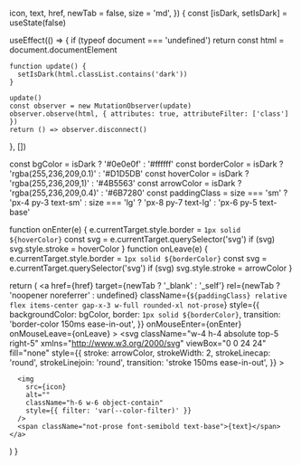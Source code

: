 
  icon,
  text,
  href,
  newTab = false,
  size = 'md',
}) {
  const [isDark, setIsDark] = useState(false)

  useEffect(() => {
    if (typeof document === 'undefined') return
    const html = document.documentElement

    function update() {
      setIsDark(html.classList.contains('dark'))
    }

    update()
    const observer = new MutationObserver(update)
    observer.observe(html, { attributes: true, attributeFilter: ['class'] })
    return () => observer.disconnect()
  }, [])

  const bgColor      = isDark ? '#0e0e0f'               : '#ffffff'
  const borderColor  = isDark ? 'rgba(255,236,209,0.1)' : '#D1D5DB'
  const hoverColor   = isDark ? 'rgba(255,236,209,1)'   : '#4B5563'
  const arrowColor   = isDark ? 'rgba(255,236,209,0.4)' : '#6B7280'
  const paddingClass =
    size === 'sm' ? 'px-4 py-3 text-sm'
  : size === 'lg' ? 'px-8 py-7 text-lg'
  :                  'px-6 py-5 text-base'

  function onEnter(e) {
    e.currentTarget.style.border = `1px solid ${hoverColor}`
    const svg = e.currentTarget.querySelector('svg')
    if (svg) svg.style.stroke = hoverColor
  }
  function onLeave(e) {
    e.currentTarget.style.border = `1px solid ${borderColor}`
    const svg = e.currentTarget.querySelector('svg')
    if (svg) svg.style.stroke = arrowColor
  }

  return (
    <a
      href={href}
      target={newTab ? '_blank' : '_self'}
      rel={newTab ? 'noopener noreferrer' : undefined}
      className={`${paddingClass} relative flex items-center gap-x-3 w-full rounded-xl not-prose`}
      style={{
        backgroundColor: bgColor,
        border: `1px solid ${borderColor}`,
        transition: 'border-color 150ms ease-in-out',
      }}
      onMouseEnter={onEnter}
      onMouseLeave={onLeave}
    >
      <svg
        className="w-4 h-4 absolute top-5 right-5"
        xmlns="http://www.w3.org/2000/svg"
        viewBox="0 0 24 24"
        fill="none"
        style={{
          stroke: arrowColor,
          strokeWidth: 2,
          strokeLinecap: 'round',
          strokeLinejoin: 'round',
          transition: 'stroke 150ms ease-in-out',
        }}
      >
        <path d="M7 7h10v10" />
        <path d="M7 17L17 7" />
      </svg>

      <img
        src={icon}
        alt=""
        className="h-6 w-6 object-contain"
        style={{ filter: 'var(--color-filter)' }}
      />
      <span className="not-prose font-semibold text-base">{text}</span>
    </a>
  )
}